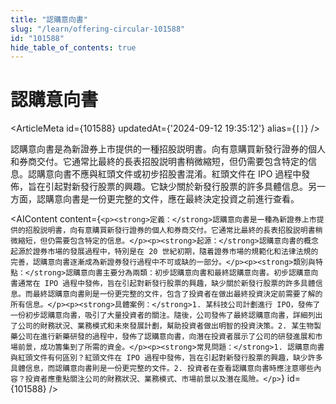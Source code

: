 ```yaml
---
title: "認購意向書"
slug: "/learn/offering-circular-101588"
id: "101588"
hide_table_of_contents: true
---
```



# 認購意向書

<ArticleMeta id={101588} updatedAt={'2024-09-12 19:35:12'} alias={`[]`} />
<div className='border-solid border-b border-t-0 my-4 border-[var(--ifm-color-gray-300)]' />

認購意向書是為新證券上市提供的一種招股説明書。向有意購買新發行證券的個人和券商交付。它通常比最終的長表招股説明書稍微縮短，但仍需要包含特定的信息。認購意向書不應與紅頭文件或初步招股書混淆。紅頭文件在 IPO 過程中發佈，旨在引起對新發行股票的興趣。它缺少關於新發行股票的許多具體信息。另一方面，認購意向書是一份更完整的文件，應在最終決定投資之前進行查看。

<AIContent content={`<p><strong>定義：</strong>認購意向書是一種為新證券上市提供的招股説明書，向有意購買新發行證券的個人和券商交付。它通常比最終的長表招股説明書稍微縮短，但仍需要包含特定的信息。</p><p><strong>起源：</strong>認購意向書的概念起源於證券市場的發展過程中，特別是在 20 世紀初期，隨着證券市場的規範化和法律法規的完善，認購意向書逐漸成為新證券發行過程中不可或缺的一部分。</p><p><strong>類別與特點：</strong>認購意向書主要分為兩類：初步認購意向書和最終認購意向書。初步認購意向書通常在 IPO 過程中發佈，旨在引起對新發行股票的興趣，缺少關於新發行股票的許多具體信息。而最終認購意向書則是一份更完整的文件，包含了投資者在做出最終投資決定前需要了解的所有信息。</p><p><strong>具體案例：</strong>1. 某科技公司計劃進行 IPO，發佈了一份初步認購意向書，吸引了大量投資者的關注。隨後，公司發佈了最終認購意向書，詳細列出了公司的財務狀況、業務模式和未來發展計劃，幫助投資者做出明智的投資決策。2. 某生物製藥公司在進行新藥研發的過程中，發佈了認購意向書，向潛在投資者展示了公司的研發進展和市場前景，成功籌集到了所需的資金。</p><p><strong>常見問題：</strong>1. 認購意向書與紅頭文件有何區別？紅頭文件在 IPO 過程中發佈，旨在引起對新發行股票的興趣，缺少許多具體信息，而認購意向書則是一份更完整的文件。2. 投資者在查看認購意向書時應注意哪些內容？投資者應重點關注公司的財務狀況、業務模式、市場前景以及潛在風險。</p>`} id={101588} />
